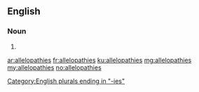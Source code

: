 ==English==

===Noun===
{{head|en}}

# {{plural of|allelopathy}}

[[Category:English plurals ending in "-ies"]]

[[ar:allelopathies]]
[[fr:allelopathies]]
[[ku:allelopathies]]
[[mg:allelopathies]]
[[my:allelopathies]]
[[no:allelopathies]]